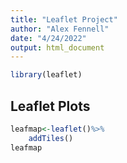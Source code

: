 ```yaml
---
title: "Leaflet Project"
author: "Alex Fennell"
date: "4/24/2022"
output: html_document
---
```


```r
library(leaflet)
```

## Leaflet Plots


```r
leafmap<-leaflet()%>%
    addTiles()
leafmap
```


